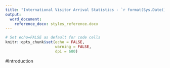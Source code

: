 ---
title: "International Visitor Arrival Statistics - `r format(Sys.Date(), '%B %Y')` Highlights"
output: 
  word_document:
    reference_docx: styles_reference.docx
---


```{r setup, include=FALSE}
# Set echo=FALSE as default for code cells
knitr::opts_chunk$set(echo = FALSE, 
                      warning = FALSE,
                      dpi = 600)
```

#Introduction